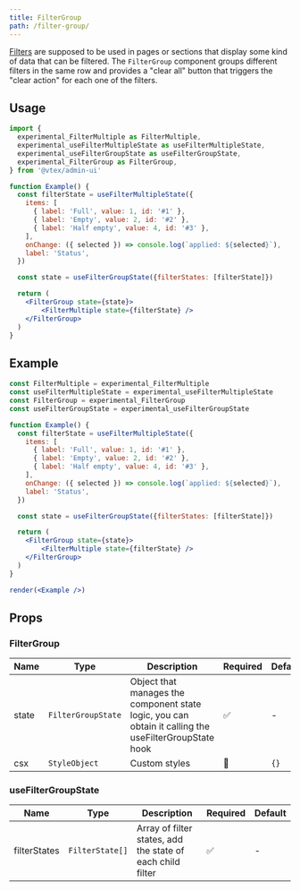 ```yaml
---
title: FilterGroup
path: /filter-group/
---
```


[Filters](/filter/) are supposed to be used in pages or sections that display some kind of data that can be filtered. The `FilterGroup`
 component groups different filters in the same row and provides a "clear all" button that triggers the "clear action" for each
 one of the filters.

## Usage

```jsx
import {
  experimental_FilterMultiple as FilterMultiple,
  experimental_useFilterMultipleState as useFilterMultipleState,
  experimental_useFilterGroupState as useFilterGroupState,
  experimental_FilterGroup as FilterGroup,
} from '@vtex/admin-ui'

function Example() {
  const filterState = useFilterMultipleState({
    items: [
      { label: 'Full', value: 1, id: '#1' },
      { label: 'Empty', value: 2, id: '#2' },
      { label: 'Half empty', value: 4, id: '#3' },
    ],
    onChange: ({ selected }) => console.log(`applied: ${selected}`),
    label: 'Status',
  })

  const state = useFilterGroupState({filterStates: [filterState]})

  return (
    <FilterGroup state={state}>
        <FilterMultiple state={filterState} />
    </FilterGroup>
  )
}
```

## Example

```jsx noInline live
const FilterMultiple = experimental_FilterMultiple
const useFilterMultipleState = experimental_useFilterMultipleState
const FilterGroup = experimental_FilterGroup
const useFilterGroupState = experimental_useFilterGroupState

function Example() {
  const filterState = useFilterMultipleState({
    items: [
      { label: 'Full', value: 1, id: '#1' },
      { label: 'Empty', value: 2, id: '#2' },
      { label: 'Half empty', value: 4, id: '#3' },
    ],
    onChange: ({ selected }) => console.log(`applied: ${selected}`),
    label: 'Status',
  })

  const state = useFilterGroupState({filterStates: [filterState]})

  return (
    <FilterGroup state={state}>
        <FilterMultiple state={filterState} />
    </FilterGroup>
  )
}

render(<Example />)
```

## Props

### FilterGroup

| Name  | Type               | Description    | Required | Default |
| ----- | -----------------  | -------------- | -------- | ------- |
| state | `FilterGroupState` | Object that manages the component state logic, you can obtain it calling the useFilterGroupState hook | ✅       | -       |
| csx   | `StyleObject`      | Custom styles  | 🚫       | `{}`    |

### useFilterGroupState

| Name           | Type                           | Description                                                       | Required | Default |
| -------------- | ------------------------------ | ----------------------------------------------------------------- | -------- | ------- |
| filterStates   | `FilterState[]`                | Array of filter states, add the state of each child filter    | ✅       | -       |
